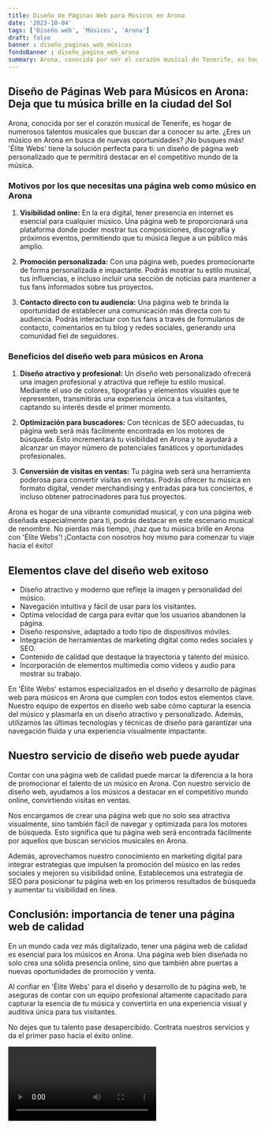 ```yaml
---
title: Diseño de Páginas Web para Músicos en Arona
date: '2023-10-04'
tags: ['Diseño web', 'Músicos', 'Arona']
draft: false
banner : diseño_paginas_web_músicos
fondoBanner : diseño_pagina_web_arona
summary: Arona, conocida por ser el corazón musical de Tenerife, es hogar de numerosos talentos musicales que buscan dar a conocer su arte. ¿Eres un músico en Arona en busca de nuevas oportunidades? ¡No busques más! 'Élite Webs' tiene la solución perfecta para ti un diseño de página web personalizado que te permitirá destacar en el competitivo mundo de la música.
---
```


## Diseño de Páginas Web para Músicos en Arona: Deja que tu música brille en la ciudad del Sol

Arona, conocida por ser el corazón musical de Tenerife, es hogar de numerosos talentos musicales que buscan dar a conocer su arte. ¿Eres un músico en Arona en busca de nuevas oportunidades? ¡No busques más! 'Élite Webs' tiene la solución perfecta para ti: un diseño de página web personalizado que te permitirá destacar en el competitivo mundo de la música.

### Motivos por los que necesitas una página web como músico en Arona

1. **Visibilidad online:** En la era digital, tener presencia en internet es esencial para cualquier músico. Una página web te proporcionará una plataforma donde poder mostrar tus composiciones, discografía y próximos eventos, permitiendo que tu música llegue a un público más amplio.

2. **Promoción personalizada:** Con una página web, puedes promocionarte de forma personalizada e impactante. Podrás mostrar tu estilo musical, tus influencias, e incluso incluir una sección de noticias para mantener a tus fans informados sobre tus proyectos.

3. **Contacto directo con tu audiencia:** Una página web te brinda la oportunidad de establecer una comunicación más directa con tu audiencia. Podrás interactuar con tus fans a través de formularios de contacto, comentarios en tu blog y redes sociales, generando una comunidad fiel de seguidores.

### Beneficios del diseño web para músicos en Arona

1. **Diseño atractivo y profesional:** Un diseño web personalizado ofrecerá una imagen profesional y atractiva que refleje tu estilo musical. Mediante el uso de colores, tipografías y elementos visuales que te representen, transmitirás una experiencia única a tus visitantes, captando su interés desde el primer momento.

2. **Optimización para buscadores:** Con técnicas de SEO adecuadas, tu página web será más fácilmente encontrada en los motores de búsqueda. Esto incrementará tu visibilidad en Arona y te ayudará a alcanzar un mayor número de potenciales fanáticos y oportunidades profesionales.

3. **Conversión de visitas en ventas:** Tu página web será una herramienta poderosa para convertir visitas en ventas. Podrás ofrecer tu música en formato digital, vender merchandising y entradas para tus conciertos, e incluso obtener patrocinadores para tus proyectos.

Arona es hogar de una vibrante comunidad musical, y con una página web diseñada especialmente para ti, podrás destacar en este escenario musical de renombre. No pierdas más tiempo, ¡haz que tu música brille en Arona con 'Élite Webs'! ¡Contacta con nosotros hoy mismo para comenzar tu viaje hacia el éxito!

<GifSeo />

<Cta />

## Elementos clave del diseño web exitoso

- Diseño atractivo y moderno que refleje la imagen y personalidad del músico.
- Navegación intuitiva y fácil de usar para los visitantes.
- Optima velocidad de carga para evitar que los usuarios abandonen la página.
- Diseño responsive, adaptado a todo tipo de dispositivos móviles.
- Integración de herramientas de marketing digital como redes sociales y SEO.
- Contenido de calidad que destaque la trayectoria y talento del músico.
- Incorporación de elementos multimedia como videos y audio para mostrar su trabajo.

En 'Élite Webs' estamos especializados en el diseño y desarrollo de páginas web para músicos en Arona que cumplen con todos estos elementos clave. Nuestro equipo de expertos en diseño web sabe cómo capturar la esencia del músico y plasmarla en un diseño atractivo y personalizado. Además, utilizamos las últimas tecnologías y técnicas de diseño para garantizar una navegación fluida y una experiencia visualmente impactante.

## Nuestro servicio de diseño web puede ayudar

Contar con una página web de calidad puede marcar la diferencia a la hora de promocionar el talento de un músico en Arona. Con nuestro servicio de diseño web, ayudamos a los músicos a destacar en el competitivo mundo online, convirtiendo visitas en ventas.

Nos encargamos de crear una página web que no solo sea atractiva visualmente, sino también fácil de navegar y optimizada para los motores de búsqueda. Esto significa que tu página web será encontrada fácilmente por aquellos que buscan servicios musicales en Arona.

Además, aprovechamos nuestro conocimiento en marketing digital para integrar estrategias que impulsen la promoción del músico en las redes sociales y mejoren su visibilidad online. Establecemos una estrategia de SEO para posicionar tu página web en los primeros resultados de búsqueda y aumentar tu visibilidad en línea.

## Conclusión: importancia de tener una página web de calidad

En un mundo cada vez más digitalizado, tener una página web de calidad es esencial para los músicos en Arona. Una página web bien diseñada no solo crea una sólida presencia online, sino que también abre puertas a nuevas oportunidades de promoción y venta.

Al confiar en 'Élite Webs' para el diseño y desarrollo de tu página web, te aseguras de contar con un equipo profesional altamente capacitado para capturar la esencia de tu música y convertirla en una experiencia visual y auditiva única para tus visitantes.

No dejes que tu talento pase desapercibido. Contrata nuestros servicios y da el primer paso hacia el éxito online.

<Video />

<CtaBot job='Músicos' city='Arona'/>

<Gmaps query='Arona+españa+maps' />